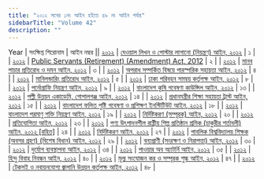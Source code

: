 ```yaml
---
title: "২০১২ সনের ১নং আইন হইতে ৪৯ নং আইন পর্যন্ত"
sidebarTitle: "Volume 42"
description: ""
---
```


Year | সংক্ষিপ্ত শিরোনাম | আইন নম্বর || [২০১২](/act-1084.html) | [দেওয়াল লিখন ও পোস্টার লাগানো (নিয়ন্ত্রণ) আইন, ২০১২](/act-1084.html) | ১ |
| [২০১২](/act-1085.html) | [Public Servants (Retirement) (Amendment) Act, 2012](/act-1085.html) | ২ |
| [২০১২](/act-1086.html) | [মানব পাচার প্রতিরোধ ও দমন আইন, ২০১২](/act-1086.html) | ৩ |
| [২০১২](/act-1087.html) | [অপরাধ সম্পর্কিত বিষয়ে পারস্পরিক সহায়তা আইন, ২০১২](/act-1087.html) | ৪ |
| [২০১২](/act-1088.html) | [মানিলন্ডারিং প্রতিরোধ আইন, ২০১২](/act-1088.html) | ৫ |
| [২০১২](/act-1090.html) | [ঢাকা পরিবহন সমন্বয় কর্তৃপক্ষ আইন, ২০১২](/act-1090.html) | ৮ |
| [২০১২](/act-1091.html) | [পর্নোগ্রাফি নিয়ন্ত্রণ আইন, ২০১২](/act-1091.html) | ৯ |
| [২০১২](/act-1092.html) | [বাংলাদেশ কৃষি গবেষণা কাউন্সিল আইন, ২০১২](/act-1092.html) | ১৩ |
| [২০১২](/act-1093.html) | [পল্লী উন্নয়ন একাডেমি, গোপালগঞ্জ আইন, ২০১২](/act-1093.html) | ১৪ |
| [২০১২](/act-1094.html) | [প্রধানমন্ত্রীর শিক্ষা সহায়তা ট্রাস্ট আইন, ২০১২](/act-1094.html) | ১৫ |
| [২০১২](/act-1095.html) | [বাংলাদেশ ফলিত পুষ্টি গবেষণা ও প্রশিক্ষণ ইনস্টিটিউট আইন, ২০১২](/act-1095.html) | ১৮ |
| [২০১২](/act-1096.html) | [বাংলাদেশ পরমাণু শক্তি নিয়ন্ত্রণ আইন, ২০১২](/act-1096.html) | ১৯ |
| [২০১২](/act-1097.html) | [নির্দিষ্টকরণ (সম্পূরক) আইন, ২০১২](/act-1097.html) | ২০ |
| [২০১২](/act-1098.html) | [প্রতিযোগিতা আইন, ২০১২](/act-1098.html) | ২৩ |
| [২০১২](/act-1099.html) | [পণ্য উৎপাদনশীল রাষ্ট্রীয় শিল্প প্রতিষ্ঠান শ্রমিক (চাকুরীর শর্তাবলী) আইন, ২০১২ [রহিত]](/act-1099.html) | ২৪ |
| [২০১২](/act-1100.html) | [নির্দিষ্টকরণ আইন, ২০১২](/act-1100.html) | ২৭ |
| [২০১২](/act-1101.html) | [পাবলিক বিশ্ববিদ্যালয় শিক্ষক (অবসর গ্রহণ) (বিশেষ বিধান) আইন, ২০১২](/act-1101.html) | ২৯ |
| [২০১২](/act-1102.html) | [বন্যপ্রাণী (সংরক্ষণ ও নিরাপত্তা) আইন, ২০১২](/act-1102.html) | ৩০ |
| [২০১২](/act-1103.html) | [দুর্যোগ ব্যবস্থাপনা আইন, ২০১২](/act-1103.html) | ৩৪ |
| [২০১২](/act-1104.html) | [পাওয়ার অব অ্যাটর্নি আইন, ২০১২](/act-1104.html) | ৩৫ |
| [২০১২](/act-1105.html) | [হিন্দু বিবাহ নিবন্ধন আইন, ২০১২](/act-1105.html) | ৪০ |
| [২০১২](/act-1106.html) | [মূল্য সংযোজন কর ও সম্পূরক শুল্ক আইন, ২০১২](/act-1106.html) | ৪৭ |
| [২০১২](/act-1107.html) | [টেকসই ও নবায়নযোগ্য জ্বালানি উন্নয়ন কর্তৃপক্ষ আইন, ২০১২](/act-1107.html) | ৪৮ |
